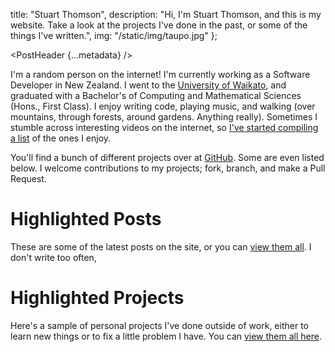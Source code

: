 
  title: "Stuart Thomson",
  description:
    "Hi, I'm Stuart Thomson, and this is my website. Take a look at the projects I've done in the past, or some of the things I've written.",
  img: "/static/img/taupo.jpg"
};

<PostHeader {...metadata} />

I'm a random person on the internet! I'm currently working as a Software Developer in New Zealand. I went to the [University of Waikato](https://waikato.ac.nz), and graduated with a Bachelor's of Computing and Mathematical Sciences (Hons., First Class). I enjoy writing code, playing music, and walking (over mountains, through forests, around gardens. Anything really). Sometimes I stumble across interesting videos on the internet, so [I've started compiling a list](/important-videos) of the ones I enjoy.

You'll find a bunch of different projects over at [GitHub](https://github.com/s-thom). Some are even listed below. I welcome contributions to my projects; fork, branch, and make a Pull Request.

# Highlighted Posts

These are some of the latest posts on the site, or you can [view them all](/posts). I don't write too often,

<PostHeaderList pages={featuredPosts} />

# Highlighted Projects

Here's a sample of personal projects I've done outside of work, either to learn new things or to fix a little problem I have. You can [view them all here](/projects).

<PostHeaderList pages={featuredProjects} />
